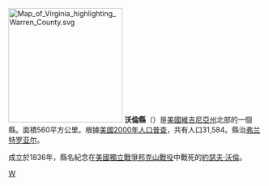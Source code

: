 {{noteTA
|G1=USState
}}

{{Otheruses|沃倫縣|subject=美國維吉尼亞州的一個縣|other=同名的縣}}
[[File:Map_of_Virginia_highlighting_Warren_County.svg|225px]]
'''沃倫縣'''（{{lang-en|Warren County}}）是[[美國|美國]][[維吉尼亞州|維吉尼亞州]]北部的一個縣。面積560平方公里。根據[[美國2000年人口普查|美國2000年人口普查]]，共有人口31,584。縣治[[弗兰特罗亚尔_(弗吉尼亚州)|弗兰特罗亚尔]]。

成立於1836年，縣名紀念在[[美國獨立戰爭|美國獨立戰爭]][[邦克山戰役|邦克山戰役]]中戰死的[[約瑟夫·沃倫|約瑟夫·沃倫]]。
{{弗吉尼亚州}}
{{Virginia-stub}}

[[Category:維吉尼亞州縣|W]]